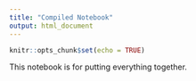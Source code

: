 ```yaml
---
title: "Compiled Notebook"
output: html_document
---
```


```r
knitr::opts_chunk$set(echo = TRUE)
```

This notebook is for putting everything together.

```r

```


